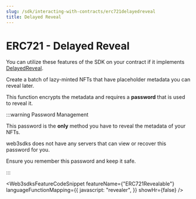 ```yaml
---
slug: /sdk/interacting-with-contracts/erc721delayedreveal
title: Delayed Reveal
---
```



# ERC721 - Delayed Reveal

You can utilize these features of the SDK on your contract if it implements [DelayedReveal](/contractkit/extension-contracts/delayedreveal).

<div className="row" style={{ marginBottom: 24 }}>
  <div className="col col--12" style={{ marginTop: 8 }}>
    <QuickstartCard
      name="Learn how to implement Delayed Reveal in your smart contract"
      link={"/contractkit/erc721revealable"}
      image="/assets/icons/general.png"
    />
  </div>
</div>

Create a batch of lazy-minted NFTs that have placeholder metadata you can reveal later.

This function encrypts the metadata and requires a **password** that is used to reveal it.

:::warning Password Management

This password is the **only** method you have to reveal the metadata of your NFTs.

web3sdks does not have any servers that can view or recover this password for you.

Ensure you remember this password and keep it safe.

:::

<Web3sdksFeatureCodeSnippet
  featureName={"ERC721Revealable"}
  languageFunctionMapping={{
    javascript: "revealer",
  }}
  showHr={false}
/>
